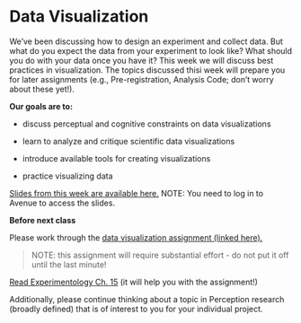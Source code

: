 # Data Visualization

We've been discussing how to design an experiment and collect data. But what do you expect the data from your experiment to look like? What should you do with your data once you have it? This week we will discuss best practices in visualization. The topics discussed thisi week will prepare you for later assignments (e.g., Pre-registration, Analysis Code; don't worry about these yet!). 

**Our goals are to:**

- discuss perceptual and cognitive constraints on data visualizations

- learn to analyze and critique scientific data visualizations

- introduce available tools for creating visualizations 

- practice visualizing data 

[Slides from this week are available here.](https://avenue.cllmcmaster.ca/d2l/le/content/668523/viewContent/5033941/View) NOTE: You need to log in to Avenue to access the slides. 

::: {.callout-important title="Assignments and Exercises"}
**Before next class**

Please work through the [data visualization assignment (linked here).](assignment_dataVis.qmd)

> NOTE: this assignment will require substantial effort - do not put it off until the last minute! 

[Read Experimentology Ch. 15](https://experimentology.io/015-viz.html) (it will help you with the assignment!)

Additionally, please continue thinking about a topic in Perception research (broadly defined) that is of interest to you for your individual project. 

:::




